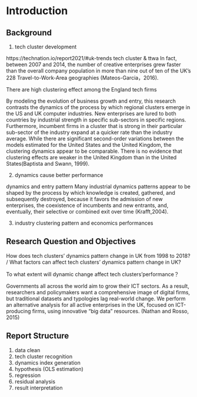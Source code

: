 # Introduction

```{=latex}
\pagenumbering{arabic} 
```

## Background

1. tech cluster development

https://technation.io/report2021/#uk-trends
tech cluster & ttwa
In fact, between 2007 and 2014, the number of creative enterprises grew faster than the overall company population in more than nine out of ten of the UK's 228 Travel-to-Work-Area geographies (Mateos-Garcia，2016). 

There are high clustering effect among the England tech firms

By modeling the evolution of business growth and entry, this research contrasts the dynamics of the process by which regional clusters emerge in the US and UK computer industries. New enterprises are lured to both countries by industrial strength in specific sub-sectors in specific regions. Furthermore, incumbent firms in a cluster that is strong in their particular sub-sector of the industry expand at a quicker rate than the industry average. While there are significant second-order variations between the models estimated for the United States and the United Kingdom, the clustering dynamics appear to be comparable. There is no evidence that clustering effects are weaker in the United Kingdom than in the United States(Baptista and Swann, 1999).

2. dynamics cause better performance

dynamics and entry pattern
Many industrial dynamics patterns appear to be shaped by the process by which knowledge is created, gathered, and subsequently destroyed, because it favors the admission of new enterprises, the coexistence of incumbents and new entrants, and, eventually, their selective or combined exit over time (Krafft,2004).

3. industry clustering pattern and economics performances

## Research Question and Objectives

How does tech clusters' dynamics pattern change in UK from 1998 to 2018? / What factors can affect tech clusters' dynamics pattern change in UK?

To what extent will dynamic change affect tech clusters’performance？

Governments all across the world aim to grow their ICT sectors. As a result, researchers and policymakers want a comprehensive image of digital firms, but traditional datasets and typologies lag real-world change. We perform an alternative analysis for all active enterprises in the UK, focused on ICT-producing firms, using innovative "big data" resources.
(Nathan and Rosso, 2015)

## Report Structure

1. data clean
1. tech cluster recognition
1. dynamics index generation
1. hypothesis (OLS estimation)
1. regression
1. residual analysis
1. result interpretation
